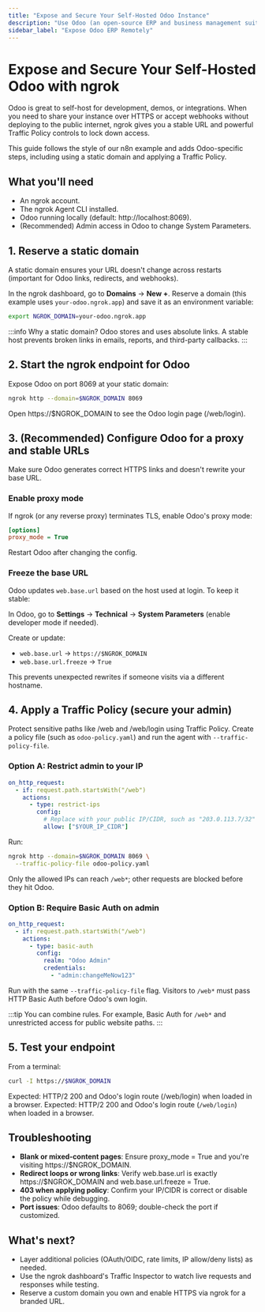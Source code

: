 ```yaml
---
title: "Expose and Secure Your Self-Hosted Odoo Instance"
description: "Use Odoo (an open-source ERP and business management suite) with ngrok when you want to securely expose Odoo's services to the internet without complex network setups."
sidebar_label: "Expose Odoo ERP Remotely"
---
```


# Expose and Secure Your Self-Hosted Odoo with ngrok

Odoo is great to self-host for development, demos, or integrations.
When you need to share your instance over HTTPS or accept webhooks without deploying to the public internet, ngrok gives you a stable URL and powerful Traffic Policy controls to lock down access.

This guide follows the style of our n8n example and adds Odoo-specific steps, including using a static domain and applying a Traffic Policy.

## What you'll need

- An ngrok account.
- The ngrok Agent CLI installed.
- Odoo running locally (default: http://localhost:8069).
- (Recommended) Admin access in Odoo to change System Parameters.

## 1. Reserve a static domain

A static domain ensures your URL doesn't change across restarts (important for Odoo links, redirects, and webhooks).

In the ngrok dashboard, go to **Domains** → **New +**.
Reserve a domain (this example uses `your-odoo.ngrok.app`) and save it as an environment variable:

```bash
export NGROK_DOMAIN=your-odoo.ngrok.app
```

:::info
Why a static domain?
Odoo stores and uses absolute links.
A stable host prevents broken links in emails, reports, and third-party callbacks.
:::

## 2. Start the ngrok endpoint for Odoo

Expose Odoo on port 8069 at your static domain:

```bash
ngrok http --domain=$NGROK_DOMAIN 8069
```

Open https://$NGROK_DOMAIN to see the Odoo login page (/web/login).

## 3. (Recommended) Configure Odoo for a proxy and stable URLs

Make sure Odoo generates correct HTTPS links and doesn't rewrite your base URL.

### Enable proxy mode

If ngrok (or any reverse proxy) terminates TLS, enable Odoo's proxy mode:

```ini title="odoo.conf"
[options]
proxy_mode = True
```

Restart Odoo after changing the config.

### Freeze the base URL

Odoo updates `web.base.url` based on the host used at login. To keep it stable:

In Odoo, go to **Settings** → **Technical** → **System Parameters** (enable developer mode if needed).

Create or update:

- `web.base.url` → `https://$NGROK_DOMAIN`
- `web.base.url.freeze` → `True`

This prevents unexpected rewrites if someone visits via a different hostname.

## 4. Apply a Traffic Policy (secure your admin)

Protect sensitive paths like /web and /web/login using Traffic Policy. Create a policy file (such as `odoo-policy.yaml`) and run the agent with `--traffic-policy-file`.

### Option A: Restrict admin to your IP

```yaml title="odoo-policy.yaml"
on_http_request:
  - if: request.path.startsWith("/web")
    actions:
      - type: restrict-ips
        config:
          # Replace with your public IP/CIDR, such as "203.0.113.7/32"
          allow: ["$YOUR_IP_CIDR"]
```

Run:

```bash
ngrok http --domain=$NGROK_DOMAIN 8069 \
  --traffic-policy-file odoo-policy.yaml
```

Only the allowed IPs can reach `/web*`; other requests are blocked before they hit Odoo.

### Option B: Require Basic Auth on admin

```yaml title="odoo-policy.yaml"
on_http_request:
  - if: request.path.startsWith("/web")
    actions:
      - type: basic-auth
        config:
          realm: "Odoo Admin"
          credentials:
            - "admin:changeMeNow123"
```

Run with the same `--traffic-policy-file` flag.
Visitors to `/web*` must pass HTTP Basic Auth before Odoo's own login.

:::tip
You can combine rules.
For example, Basic Auth for `/web*` and unrestricted access for public website paths.
:::

## 5. Test your endpoint

From a terminal:

```bash
curl -I https://$NGROK_DOMAIN
```

Expected: HTTP/2 200 and Odoo's login route (/web/login) when loaded in a browser.
Expected: HTTP/2 200 and Odoo's login route (`/web/login`) when loaded in a browser.

## Troubleshooting

- **Blank or mixed-content pages**: Ensure proxy_mode = True and you're visiting https://$NGROK_DOMAIN.
- **Redirect loops or wrong links**: Verify web.base.url is exactly https://$NGROK_DOMAIN and web.base.url.freeze = True.
- **403 when applying policy**: Confirm your IP/CIDR is correct or disable the policy while debugging.
- **Port issues**: Odoo defaults to 8069; double-check the port if customized.

## What's next?

- Layer additional policies (OAuth/OIDC, rate limits, IP allow/deny lists) as needed.
- Use the ngrok dashboard's Traffic Inspector to watch live requests and responses while testing.
- Reserve a custom domain you own and enable HTTPS via ngrok for a branded URL.

